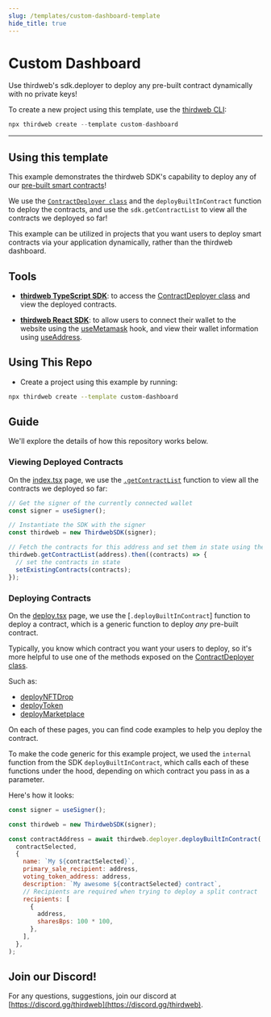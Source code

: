 ```yaml
---
slug: /templates/custom-dashboard-template
hide_title: true
---
```



# Custom Dashboard

Use thirdweb's sdk.deployer to deploy any pre-built contract dynamically with no private keys!

To create a new project using this template, use the [thirdweb CLI](/thirdweb-cli):

```jsx
npx thirdweb create --template custom-dashboard
```

<div
  style={{
    display: "flex",
    flexDirection: "row",
    gap: "2%",
    marginBottom: 32,
    width: "100%",
    alignItems: "center",
    justifyContent: "center",
    marginTop: 16,
  }}
>
  <DemoButton
    link="https://custom-dashboard.thirdweb-example.com"
    name="custom-dashboard"
  />
  <ViewCodeButton
    link="https://github.com/thirdweb-example/custom-dashboard"
    name="custom-dashboard"
  />
</div>

---

## Using this template

This example demonstrates the thirdweb SDK's capability to deploy any of our [pre-built smart contracts](https://portal.thirdweb.com/pre-built-contracts)!

We use the [`ContractDeployer class`](https://portal.thirdweb.com/typescript/sdk.contractdeployer) and the `deployBuiltInContract` function to deploy the contracts, and use the `sdk.getContractList` to view all the contracts we deployed so far!

This example can be utilized in projects that you want users to deploy smart contracts via your application dynamically, rather than the thirdweb dashboard.

## Tools

- [**thirdweb TypeScript SDK**](https://portal.thirdweb.com/typescript/): to access the [ContractDeployer class](https://portal.thirdweb.com/typescript/sdk.contractdeployer) and view the deployed contracts.

- [**thirdweb React SDK**](https://portal.thirdweb.com/react/): to allow users to connect their wallet to the website using the [useMetamask](https://portal.thirdweb.com/react/react.usemetamask) hook, and view their wallet information using [useAddress](https://portal.thirdweb.com/react/react.useaddress).

## Using This Repo

- Create a project using this example by running:

```bash
npx thirdweb create --template custom-dashboard
```

## Guide

We'll explore the details of how this repository works below.

### Viewing Deployed Contracts

On the [index.tsx](pages/index.tsx) page, we use the [`.getContractList`](https://portal.thirdweb.com/typescript/sdk.thirdwebsdk.getcontractlist#thirdwebsdkgetcontractlist-method) function to view all the contracts we deployed so far:

```jsx
// Get the signer of the currently connected wallet
const signer = useSigner();

// Instantiate the SDK with the signer
const thirdweb = new ThirdwebSDK(signer);

// Fetch the contracts for this address and set them in state using the SDK
thirdweb.getContractList(address).then((contracts) => {
  // set the contracts in state
  setExistingContracts(contracts);
});
```

### Deploying Contracts

On the [deploy.tsx](pages/deploy.tsx) page, we use the [`.deployBuiltInContract`] function to deploy a contract, which is a generic function to deploy _any_ pre-built contract.

Typically, you know which contract you want your users to deploy, so it's more helpful to use one of the methods exposed on the [ContractDeployer class](https://portal.thirdweb.com/typescript/sdk.contractdeployer#contractdeployer-class).

Such as:

- [deployNFTDrop](https://portal.thirdweb.com/typescript/sdk.contractdeployer.deploynftdrop)
- [deployToken](https://portal.thirdweb.com/typescript/sdk.contractdeployer.deploytoken)
- [deployMarketplace](https://portal.thirdweb.com/typescript/sdk.contractdeployer.deploymarketplace)

On each of these pages, you can find code examples to help you deploy the contract.

To make the code generic for this example project, we used the `internal` function from the SDK `deployBuiltInContract`, which calls each of these functions under the hood, depending on which contract you pass in as a parameter.

Here's how it looks:

```jsx
const signer = useSigner();

const thirdweb = new ThirdwebSDK(signer);

const contractAddress = await thirdweb.deployer.deployBuiltInContract(
  contractSelected,
  {
    name: `My ${contractSelected}`,
    primary_sale_recipient: address,
    voting_token_address: address,
    description: `My awesome ${contractSelected} contract`,
    // Recipients are required when trying to deploy a split contract
    recipients: [
      {
        address,
        sharesBps: 100 * 100,
      },
    ],
  },
);
```

## Join our Discord!

For any questions, suggestions, join our discord at [https://discord.gg/thirdweb](https://discord.gg/thirdweb).
